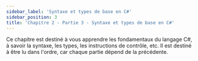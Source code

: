 ```yaml
---
sidebar_label: 'Syntaxe et types de base en C#'
sidebar_position: 3
title: 'Chapitre 2 - Partie 3 - Syntaxe et types de base en C#'
---
```


Ce chapitre est destiné à vous apprendre les fondamentaux du langage C#, à savoir la syntaxe, les types, les instructions de contrôle, etc. Il est destiné à être lu dans l'ordre, car chaque partie dépend de la précédente.


<DocCardList items={useCurrentSidebarCategory().items} />
